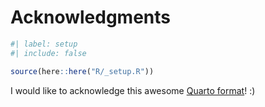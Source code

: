 <!-- %:::% .common h1 begin %:::% -->
# Acknowledgments {.unnumbered}
<!-- %:::% .common h1 end %:::% -->

```r
#| label: setup
#| include: false

source(here::here("R/_setup.R"))
```

<!-- %:::% acknowledgments body begin %:::% -->
I would like to acknowledge this awesome [Quarto format](https://github.com/danielvartan/abnt)! :)
<!-- %:::% acknowledgments body end %:::% -->
